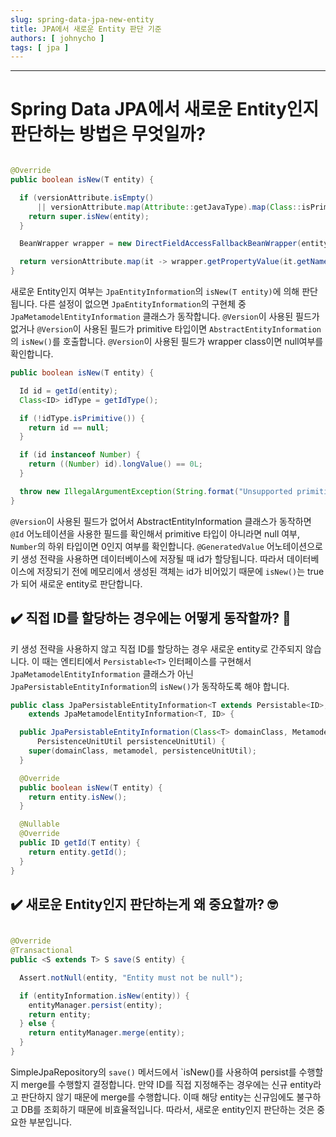 ```yaml
---
slug: spring-data-jpa-new-entity
title: JPA에서 새로운 Entity 판단 기준
authors: [ johnycho ]
tags: [ jpa ]
---
```


___

# Spring Data JPA에서 새로운 Entity인지 판단하는 방법은 무엇일까?

<!-- truncate -->

```java

@Override
public boolean isNew(T entity) {

  if (versionAttribute.isEmpty()
      || versionAttribute.map(Attribute::getJavaType).map(Class::isPrimitive).orElse(false)) {
    return super.isNew(entity);
  }

  BeanWrapper wrapper = new DirectFieldAccessFallbackBeanWrapper(entity);

  return versionAttribute.map(it -> wrapper.getPropertyValue(it.getName()) == null).orElse(true);
}
```

새로운 Entity인지 여부는 `JpaEntityInformation`의 `isNew(T entity)`에 의해 판단됩니다. 다른 설정이 없으면
`JpaEntityInformation`의
구현체 중 `JpaMetamodelEntityInformation` 클래스가 동작합니다. `@Version`이 사용된 필드가 없거나 `@Version`이 사용된 필드가
primitive
타입이면 `AbstractEntityInformation`의 `isNew()`를 호출합니다. `@Version`이 사용된 필드가 wrapper class이면 null여부를
확인합니다.

```java
public boolean isNew(T entity) {

  Id id = getId(entity);
  Class<ID> idType = getIdType();

  if (!idType.isPrimitive()) {
    return id == null;
  }

  if (id instanceof Number) {
    return ((Number) id).longValue() == 0L;
  }

  throw new IllegalArgumentException(String.format("Unsupported primitive id type %s", idType));
}
```

`@Version`이 사용된 필드가 없어서 AbstractEntityInformation 클래스가 동작하면 `@Id` 어노테이션을 사용한 필드를 확인해서 primitive 타입이
아니라면
null 여부, `Number`의 하위 타입이면 0인지 여부를 확인합니다. `@GeneratedValue` 어노테이션으로 키 생성 전략을 사용하면 데이터베이스에 저장될 때 id가
할당됩니다. 따라서 데이터베이스에 저장되기 전에 메모리에서 생성된 객체는 id가 비어있기 때문에 `isNew()`는 true가 되어 새로운 entity로 판단합니다.

## ✔️ 직접 ID를 할당하는 경우에는 어떻게 동작할까? 🤔

키 생성 전략을 사용하지 않고 직접 ID를 할당하는 경우 새로운 entity로 간주되지 않습니다. 이 때는 엔티티에서 `Persistable<T>` 인터페이스를 구현해서
`JpaMetamodelEntityInformation` 클래스가 아닌 `JpaPersistableEntityInformation`의 `isNew()`가 동작하도록 해야 합니다.

```java
public class JpaPersistableEntityInformation<T extends Persistable<ID>, ID>
    extends JpaMetamodelEntityInformation<T, ID> {

  public JpaPersistableEntityInformation(Class<T> domainClass, Metamodel metamodel,
      PersistenceUnitUtil persistenceUnitUtil) {
    super(domainClass, metamodel, persistenceUnitUtil);
  }

  @Override
  public boolean isNew(T entity) {
    return entity.isNew();
  }

  @Nullable
  @Override
  public ID getId(T entity) {
    return entity.getId();
  }
}
```

## ✔️ 새로운 Entity인지 판단하는게 왜 중요할까? 🤓

```java

@Override
@Transactional
public <S extends T> S save(S entity) {

  Assert.notNull(entity, "Entity must not be null");

  if (entityInformation.isNew(entity)) {
    entityManager.persist(entity);
    return entity;
  } else {
    return entityManager.merge(entity);
  }
}
```

SimpleJpaRepository의 `save()` 메서드에서 `isNew()를 사용하여 persist를 수행할지 merge를 수행할지 결정합니다. 만약 ID를 직접 지정해주는
경우에는 신규 entity라고 판단하지 않기 때문에 merge를 수행합니다. 이때 해당 entity는 신규임에도 불구하고 DB를 조회하기 때문에 비효율적입니다. 따라서, 새로운
entity인지 판단하는 것은 중요한 부분입니다.